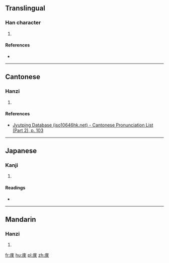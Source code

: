 ==Translingual==

===Han character===
{{Han char|rn=53|rad=广|as=08|sn=11|four=00298|canj=IDOO|ids=⿸广來}}

# {{defn|Han|sort=广08}}

====References====
* {{Han ref|kx=0347.040|dkj=09357|dj=0657.140|hdz=20887.020|uh=5EB2|ud=24242|bh=D54A|bd=54602}}

----

==Cantonese==

===Hanzi===
{{yue-hanzi|jyut=[[loi4]]|y=loi4}}

# {{defn|lang=yue|sort=广08}}

====References====
* [http://www.iso10646hk.net/jp/document/download.jsp Jyutping Database (iso10646hk.net) - Cantonese Pronunciation List (Part 2), p. 103]

----

==Japanese==

===Kanji===
{{ja-kanji|grade=|rs=广08}}

# {{defn|lang=ja|sort=广08}}

====Readings====
* {{ja-readings|on=[[らい]] (rai)|kun=[[いへ]] (ihe)}}

----

==Mandarin==

===Hanzi===
{{cmn-hanzi|pin=[[lái]] ([[lai2]])|wg=lai<sup>2</sup>}}

# {{defn|lang=cmn|sort=广08}}

[[fr:庲]]
[[hu:庲]]
[[pl:庲]]
[[zh:庲]]